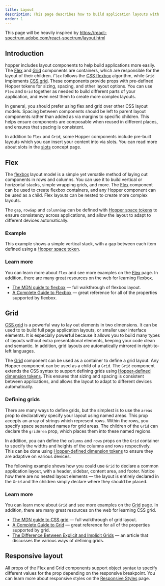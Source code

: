 ```yaml
---
title: Layout
description: This page describes how to build application layouts with Hopper using Flex or Grid.
order: 1
---
```


This page will be heavily inspired by https://react-spectrum.adobe.com/react-spectrum/layout.html

## Introduction

hopper includes layout components to help build applications more easily. The [Flex](./Flex) and [Grid](./Grid)
components are containers, which are responsible for the layout of their children. `Flex` follows the
[CSS flexbox](https://developer.mozilla.org/en-US/docs/Web/CSS/CSS_Flexible_Box_Layout/Basic_Concepts_of_Flexbox)
algorithm, while `Grid` implements
[CSS grid](https://developer.mozilla.org/en-US/docs/Web/CSS/CSS_Grid_Layout/Basic_Concepts_of_Grid_Layout).
These components provide props with pre-defined Hopper tokens for sizing, spacing,
and other layout options. You can use `Flex` and `Grid` together as needed to build different
parts of your application, and even nest them to create more complex layouts.

In general, you should prefer using flex and grid over other CSS layout models. Spacing between components
should be left to parent layout components rather than added as via margins to specific children. This helps
ensure components are composable when reused in different places, and ensures that spacing is consistent.

In addition to `Flex` and `Grid`, some Hopper components include pre-built layouts which you can
insert your content into via slots. You can read more about slots in the [slots](./slots) concept page.

## Flex

The [flexbox](https://developer.mozilla.org/en-US/docs/Web/CSS/CSS_Flexible_Box_Layout/Basic_Concepts_of_Flexbox)
layout model is a simple yet versatile method of laying out components in rows and columns.
You can use it to build vertical or horizontal stacks, simple wrapping grids, and more. The [Flex](./Flex)
component can be used to create flexbox containers, and any Hopper component can be used as a child.
Flex layouts can be nested to create more complex layouts.

The `gap`, `rowGap` and `columnGap` can be defined with [Hopper space tokens](/tokens/semantic/space)
to ensure consistency across applications, and allow the layout to adapt to different devices automatically.

### Example
This example shows a simple vertical stack, with a gap between each item defined using a [Hopper space token](/tokens/semantic/space).

<Example src="layout/docs/flex" isOpen />

### Learn more

You can learn more about `Flex` and see more examples on the [Flex](./Flex) page. In addition,
there are many great resources on the web for learning flexbox.

* [The MDN guide to flexbox](https://developer.mozilla.org/en-US/docs/Web/CSS/CSS_Flexible_Box_Layout) — full walkthrough
of flexbox layout.
* [A Complete Guide to Flexbox](https://css-tricks.com/snippets/css/a-guide-to-flexbox/) — great reference for all of the
properties supported by flexbox.

## Grid

[CSS grid](https://developer.mozilla.org/en-US/docs/Web/CSS/CSS_Grid_Layout/Basic_Concepts_of_Grid_Layout)
is a powerful way to lay out elements in two dimensions. It can be used to to build full page application
layouts, or smaller user interface elements. It is especially powerful because it allows you to build many types of
layouts without extra presentational elements, keeping your code clean and semantic. In addition, grid layouts
are automatically mirrored in right-to-left languages.

The [Grid](./Grid) component can be used as a container to define a grid layout. Any Hopper component can be used as
a child of a `Grid`. The `Grid` component extends the CSS syntax to support
defining grids using [Hopper-defined dimension tokens](/tokens/core/dimensions).
This ensures that sizing and spacing is consistent between applications, and allows the layout to adapt to different devices
automatically.

### Defining grids

There are many ways to define grids, but the simplest is to use the `areas` prop to declaratively
specify your layout using named areas. This prop accepts an array of strings which represent rows. Within the rows,
you specify space separated names for grid areas. The children of the `Grid` can declare the `gridArea` prop, which
places them into these named regions.

In addition, you can define the `columns` and `rows`
props on the `Grid` container to specify the widths and heights of the columns and rows respectively. This can be
done using [Hopper-defined dimension tokens](/tokens/core/dimensions) to ensure they are adaptive on various devices.

The following example shows how you could use `Grid` to declare a common application layout, with a header, sidebar,
content area, and footer. Notice how there are no nested layout elements — the layout is entirely declared in the
`Grid` and the children simply declare where they should be placed.

<Example src="layout/docs/grid" isOpen />

### Learn more

You can learn more about `Grid` and see more examples on the [Grid](./Grid) page. In addition,
there are many great resources on the web for learning CSS grid.

* [The MDN guide to CSS grid](https://developer.mozilla.org/en-US/docs/Web/CSS/CSS_Grid_Layout) — full walkthrough of
grid layout.
* [A Complete Guide to Grid](https://css-tricks.com/snippets/css/complete-guide-grid) — great reference for all of the
properties supported by grid.
* [The Difference Between Explicit and Implicit Grids](https://css-tricks.com/difference-explicit-implicit-grids/) — an
article that discusses the various ways of defining grids.

## Responsive layout

All props of the Flex and Grid components support object syntax to specify different values for the prop depending on the responsive breakpoint.
You can learn more about responsive styles on the [Responsive Styles](./responsive-styles) page.
